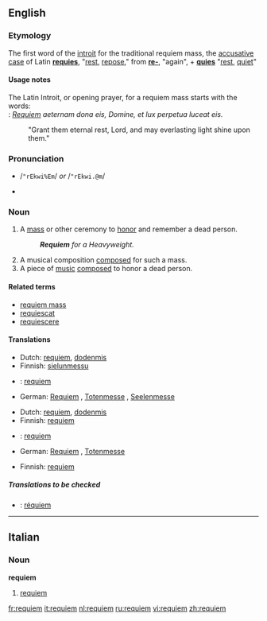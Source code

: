 {{wikipedia}}
==English==

===Etymology===
The first word of the [[introit]] for the traditional requiem mass, the [[accusative case]] of Latin '''[[requies]]''', "[[rest]], [[repose]]," from '''[[re-]]''', "again", + '''[[quies]]''' "[[rest]], [[quiet]]"

====Usage notes====
The Latin Introit, or opening prayer, for a requiem mass starts with the words:<br>
: ''[[Requiem]] aeternam dona eis, Domine, et lux perpetua luceat eis.''
: "Grant them eternal rest, Lord, and may everlasting light shine upon them."

===Pronunciation===
*{{SAMPA}} /<tt>"rEkwi%Em</tt>/ ''or'' /<tt>"rEkwi.@m</tt>/
*{{IPA|/ˈrɛkwiˌɛm/ ''or'' /ˈrɛkwi.əm/}}

===Noun===
{{en-noun}}

# A [[mass]] or other ceremony to [[honor]] and remember a dead person.
#: '''''Requiem''' for a Heavyweight.''
# A musical composition [[composed]] for such a mass.
# A piece of [[music]] [[composed]] to honor a dead person.  <!--specifically not religious mourners-->

====Related terms====
*[[requiem mass]]
*[[requiescat]]
*[[requiescere]]

====Translations====
{{trans-top|A mass or other ceremony to honor and remember a dead person}}
*Dutch: [[requiem#Dutch|requiem]], [[dodenmis]]
*Finnish: [[sielunmessu]]
{{trans-mid}}
*{{ttbc|Italian}}: [[requiem#Italian|requiem]]
*German: [[Requiem#German|Requiem]] {{n}}, [[Totenmesse]] {{f}}, [[Seelenmesse]] {{f}}
{{trans-bottom}}

{{trans-top|A musical composition composed for such a mass}}
*Dutch: [[requiem#Dutch|requiem]], [[dodenmis]]
*Finnish: [[requiem]]
{{trans-mid}}
*{{ttbc|Italian}}: [[requiem#Italian|requiem]]
*German: [[Requiem#German|Requiem]] {{n}}, [[Totenmesse]] {{f}}
{{trans-bottom}}

{{trans-top|A piece of music composed to honor a dead person}}
*Finnish: [[requiem]]
{{trans-mid}}
{{trans-bottom}}

=====Translations to be checked=====
{{checktrans}}
{{top}}
*{{ttbc|Spanish}}: [[réquiem]]
{{bottom}}

----

==Italian==

===Noun===
'''requiem'''  {{m}}

# [[requiem#English|requiem]]

[[fr:requiem]]
[[it:requiem]]
[[nl:requiem]]
[[ru:requiem]]
[[vi:requiem]]
[[zh:requiem]]